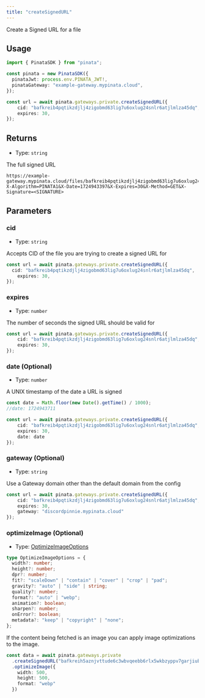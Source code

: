 ```yaml
---
title: "createSignedURL"
---
```


Create a Signed URL for a file

## Usage

```typescript
import { PinataSDK } from "pinata";

const pinata = new PinataSDK({
  pinataJwt: process.env.PINATA_JWT!,
  pinataGateway: "example-gateway.mypinata.cloud",
});

const url = await pinata.gateways.private.createSignedURL({
	cid: "bafkreib4pqtikzdjlj4zigobmd63lig7u6oxlug24snlr6atjlmlza45dq",
	expires: 30,
});
```

## Returns

- Type: `string`

The full signed URL

```
https://example-gateway.mypinata.cloud/files/bafkreib4pqtikzdjlj4zigobmd63lig7u6oxlug24snlr6atjlmlza45dq?X-Algorithm=PINATA1&X-Date=1724943397&X-Expires=30&X-Method=GET&X-Signature=<SIGNATURE>
```

## Parameters

### cid

- Type: `string`

Accepts CID of the file you are trying to create a signed URL for

```typescript {2}
const url = await pinata.gateways.private.createSignedURL({
  cid: "bafkreib4pqtikzdjlj4zigobmd63lig7u6oxlug24snlr6atjlmlza45dq",
	expires: 30,
});
```

### expires

- Type: `number`

The number of seconds the signed URL should be valid for


```typescript {3}
const url = await pinata.gateways.private.createSignedURL({
	cid: "bafkreib4pqtikzdjlj4zigobmd63lig7u6oxlug24snlr6atjlmlza45dq",
	expires: 30,
});
```

### date (Optional)

- Type: `number`

A UNIX timestamp of the date a URL is signed

```typescript {1-2,7}
const date = Math.floor(new Date().getTime() / 1000);
//date: 1724943711

const url = await pinata.gateways.private.createSignedURL({
	cid: "bafkreib4pqtikzdjlj4zigobmd63lig7u6oxlug24snlr6atjlmlza45dq",
	expires: 30,
	date: date
});
```

### gateway (Optional)

- Type: `string`

Use a Gateway domain other than the default domain from the config

```typescript {4}
const url = await pinata.gateways.private.createSignedURL({
	cid: "bafkreib4pqtikzdjlj4zigobmd63lig7u6oxlug24snlr6atjlmlza45dq",
	expires: 30,
	gateway: "discordpinnie.mypinata.cloud"
});
```

### optimizeImage (Optional)

- Type: [OptimizeImageOptions](/sdk/types#optimizeimageoptions)

```typescript
type OptimizeImageOptions = {
  width?: number;
  height?: number;
  dpr?: number;
  fit?: "scaleDown" | "contain" | "cover" | "crop" | "pad";
  gravity?: "auto" | "side" | string;
  quality?: number;
  format?: "auto" | "webp";
  animation?: boolean;
  sharpen?: number;
  onError?: boolean;
  metadata?: "keep" | "copyright" | "none";
};
```

If the content being fetched is an image you can apply image optimizations to the image.

```typescript {3-7}
const data = await pinata.gateways.private
  .createSignedURL("bafkreih5aznjvttude6c3wbvqeebb6rlx5wkbzyppv7garjiubll2ceym4")
  .optimizeImage({
    width: 500,
    height: 500,
    format: "webp"
  })
```
